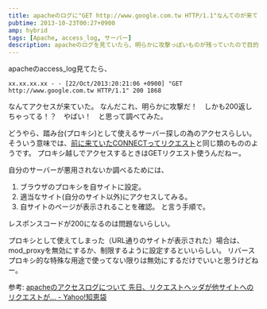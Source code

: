 ```yaml
---
title: apacheのログに"GET http://www.google.com.tw HTTP/1.1"なんてのが来てる。
pubtime: 2013-10-23T00:27+0900
amp: hybrid
tags: [Apache, access_log, サーバー]
description: apacheのログを見ていたら、明らかに攻撃っぽいものが残っていたので目的と内容を調べてみました。
---
```


apacheのaccess\_log見てたら、
```
xx.xx.xx.xx - - [22/Oct/2013:20:21:06 +0900] "GET http://www.google.com.tw HTTP/1.1" 200 1868
```
なんてアクセスが来ていた。
なんだこれ、明らかに攻撃だ！　しかも200返しちゃってる！？　やばい！　と思って調べてみた。

どうやら、踏み台(プロキシ)として使えるサーバー探しの為のアクセスらしい。
そういう意味では、[前に来ていたCONNECTってリクエスト](/blog/2013/10/what-is-http-connect-request)と同じ類のもののようです。
プロキシ越しでアクセスするときはGETリクエスト使うんだねー。

自分のサーバーが悪用されないか調べるためには、
1. ブラウザのプロキシを自サイトに設定。
2. 適当なサイト(自分のサイト以外)にアクセスしてみる。
3. 自サイトのページが表示されることを確認。
と言う手順で。

レスポンスコードが200になるのは問題ないらしい。

プロキシとして使えてしまった（URL通りのサイトが表示された）場合は、mod\_proxyを無効にするか、制限するように設定するといいらしい。
リバースプロキシ的な特殊な用途で使ってない限りは無効にするだけでいいと思うけどねー。

参考: [apacheのアクセスログについて 先日、リクエストヘッダが他サイトへのリクエストが... - Yahoo!知恵袋](http://detail.chiebukuro.yahoo.co.jp/qa/question_detail/q1131819376)
